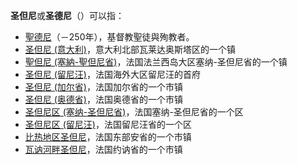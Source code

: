 '''圣但尼'''或'''圣德尼'''（'''{{lang|fr|Saint-Denis}}'''）可以指：

*[[聖德尼|聖德尼]]（－250年），基督教聖徒與殉教者。
*[[圣但尼_(意大利)|圣但尼 (意大利)]]，意大利北部瓦莱达奥斯塔区的一个镇
*[[聖但尼_(塞納-聖但尼省)|聖但尼 (塞納-聖但尼省)]]，法国法兰西岛大区塞纳-圣但尼省的一个镇
*[[圣但尼_(留尼汪)|圣但尼 (留尼汪)]]，法国海外大区留尼汪的首府
*[[圣但尼_(加尔省)|圣但尼 (加尔省)]]，法国加尔省的一个市镇
*[[圣但尼_(奥德省)|圣但尼 (奥德省)]]，法国奥德省的一个市镇
*[[圣但尼区_(塞纳-圣但尼省)|圣但尼区 (塞纳-圣但尼省)]]，法国塞纳-圣但尼省的一个区
*[[圣但尼区_(留尼汪)|圣但尼区 (留尼汪)]]，法国留尼汪省的一个区
*[[比热地区圣但尼|比热地区圣但尼]]，法国东部安省的一个市镇
*[[瓦讷河畔圣但尼|瓦讷河畔圣但尼]]，法国约讷省的一个市镇

{{disambig|S|Cat=三字消歧义}}